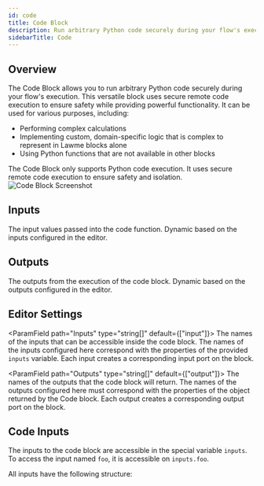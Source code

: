 ```yaml
---
id: code
title: Code Block
description: Run arbitrary Python code securely during your flow's execution
sidebarTitle: Code
---
```


## Overview

The Code Block allows you to run arbitrary Python code securely during your flow's execution. This versatile block uses secure remote code execution to ensure safety while providing powerful functionality. It can be used for various purposes, including:

- Performing complex calculations
- Implementing custom, domain-specific logic that is complex to represent in Lawme blocks alone
- Using Python functions that are not available in other blocks

<Note>
  The Code Block only supports Python code execution. It uses secure remote code execution to ensure safety and isolation.
</Note>

<Frame>
  <img src="./assets/code-block.png" alt="Code Block Screenshot" />
</Frame>

## Inputs

<ParamField path="(custom names)" type="any">
  The input values passed into the code function. Dynamic based on the inputs configured in the editor.
</ParamField>

## Outputs

<ResponseField name="(custom names)" type="any">
  The outputs from the execution of the code block. Dynamic based on the outputs configured in the editor.
</ResponseField>

## Editor Settings

<ParamField path="Inputs" type="string[]" default={["input"]}>
  The names of the inputs that can be accessible inside the code block. The names of the inputs configured here correspond with the properties of the provided `inputs` variable. Each input creates a corresponding input port on the block.
</ParamField>

<ParamField path="Outputs" type="string[]" default={["output"]}>
  The names of the outputs that the code block will return. The names of the outputs configured here must correspond with the properties of the object returned by the Code block. Each output creates a corresponding output port on the block.
</ParamField>

## Code Inputs

The inputs to the code block are accessible in the special variable `inputs`. To access the input named `foo`, it is accessible on `inputs.foo`.

All inputs have the following structure:
